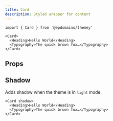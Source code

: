 ```yaml
---
title: Card
description: Styled wrapper for content
---
```


```tsx
import { Card } from '@epdomains/themey'
```

```tsx live=true expand=true backgroundColor=foregroundTertiary
<Card>
  <Heading>Hello World</Heading>
  <Typography>The quick brown fox…</Typography>
</Card>
```

## Props

<PropsTable sourceLink={sourceLink} types={types} />

## Shadow

Adds shadow when the theme is in `light` mode.

```tsx live=true expand=true
<Card shadow>
  <Heading>Hello World</Heading>
  <Typography>The quick brown fox…</Typography>
</Card>
```
